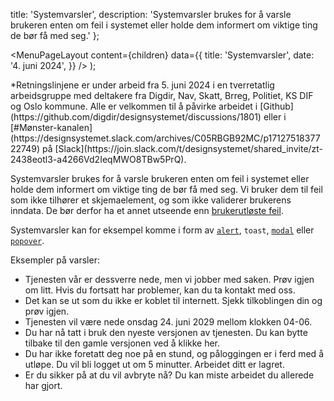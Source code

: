 

  title: 'Systemvarsler',
  description: 'Systemvarsler brukes for å varsle brukeren enten om feil i systemet eller holde dem informert om viktige ting de bør få med seg.'
};

  <MenuPageLayout
    content={children}
    data={{
      title: 'Systemvarsler',
      date: '4. juni 2024',
    }}
  />
);

<Card color='brand3'>
  *Retningslinjene er under arbeid fra 5. juni 2024 i en tverretatlig arbeidsgruppe med deltakere fra Digdir, Nav, Skatt, Brreg, Politiet, KS DIF og Oslo kommune. Alle er velkommen til å påvirke arbeidet i [Github](https://github.com/digdir/designsystemet/discussions/1801) eller i [#Mønster-kanalen](https://designsystemet.slack.com/archives/C05RBGB92MC/p1712751837722749) på [Slack](https://join.slack.com/t/designsystemet/shared_invite/zt-2438eotl3-a4266Vd2IeqMWO8TBw5PrQ).
</Card>

Systemvarsler brukes for å varsle brukeren enten om feil i systemet eller holde dem informert om viktige ting de bør få med seg. Vi bruker dem til feil som ikke tilhører et skjemaelement, og som ikke validerer brukerens inndata. De bør derfor ha et annet utseende enn [brukerutløste feil](/monstre/feilmeldinger).

Systemvarsler kan for eksempel komme i form av [`alert`](https://storybook.designsystemet.no/?path=/docs/komponenter-alert--docs), `toast`, [`modal`](https://storybook.designsystemet.no/?path=/docs/komponenter-modal--docs) eller [`popover`](https://storybook.designsystemet.no/?path=/docs/komponenter-popover--docs).

Eksempler på varsler:

- Tjenesten vår er dessverre nede, men vi jobber med saken. Prøv igjen om litt. Hvis du fortsatt har problemer, kan du ta kontakt med oss.
- Det kan se ut som du ikke er koblet til internett. Sjekk tilkoblingen din og prøv igjen.
- Tjenesten vil være nede onsdag 24. juni 2029 mellom klokken 04-06.
- Du har nå tatt i bruk den nyeste versjonen av tjenesten. Du kan bytte tilbake til den gamle versjonen ved å klikke her.
- Du har ikke foretatt deg noe på en stund, og påloggingen er i ferd med å utløpe. Du vil bli logget ut om 5 minutter. Arbeidet ditt er lagret.
- Er du sikker på at du vil avbryte nå? Du kan miste arbeidet du allerede har gjort.
